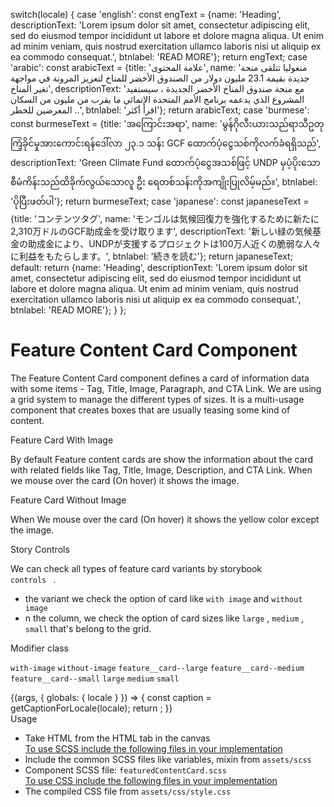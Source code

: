 
  switch(locale) {
    case 'english': const engText = {name: 'Heading', descriptionText: 'Lorem ipsum dolor sit amet, consectetur adipiscing elit, sed do eiusmod tempor incididunt ut labore et dolore magna aliqua. Ut enim ad minim veniam, quis nostrud exercitation ullamco laboris nisi ut aliquip ex ea commodo consequat.',  btnlabel: 'READ MORE'}; return engText;
    case 'arabic': const arabicText = {title: 'علامة المحتوى', name: 'منغوليا تتلقى منحة جديدة بقيمة 23.1 مليون دولار من الصندوق الأخضر للمناخ لتعزيز المرونة في مواجهة تغير المناخ', descriptionText: 'مع منحة صندوق المناخ الأخضر الجديدة ، سيستفيد المشروع الذي يدعمه برنامج الأمم المتحدة الإنمائي ما يقرب من مليون من السكان المعرضين للخطر ..',  btnlabel: 'اقرأ أكثر'}; return arabicText;
    case 'burmese': const burmeseText = {title: 'အကြောင်းအရာ', name: 'မွန်ဂိုလီးယားသည်ရာသီဥတုကြံ့ခိုင်မှုအားကောင်းရန်ဒေါ်လာ ၂၃.၁ သန်း GCF ထောက်ပံ့ငွေသစ်ကိုလက်ခံရရှိသည်', descriptionText: 'Green Climate Fund ထောက်ပံ့ငွေအသစ်ဖြင့် UNDP မှပံ့ပိုးသောစီမံကိန်းသည်ထိခိုက်လွယ်သောလူ ဦး ရေတစ်သန်းကိုအကျိုးပြုလိမ့်မည်။',  btnlabel: 'ပိုပြီးဖတ်ပါ'}; return burmeseText;
    case 'japanese': const japaneseText = {title: 'コンテンツタグ', name: 'モンゴルは気候回復力を強化するために新たに2,310万ドルのGCF助成金を受け取ります', descriptionText: '新しい緑の気候基金の助成金により、UNDPが支援するプロジェクトは100万人近くの脆弱な人々に利益をもたらします。',  btnlabel: '続きを読む'}; return japaneseText;
    default:
      return {name: 'Heading', descriptionText: 'Lorem ipsum dolor sit amet, consectetur adipiscing elit, sed do eiusmod tempor incididunt ut labore et dolore magna aliqua. Ut enim ad minim veniam, quis nostrud exercitation ullamco laboris nisi ut aliquip ex ea commodo consequat.',  btnlabel: 'READ MORE'};
  }
};

<Meta title="Molecules/Parallax Card" />

<style>{`
 .subheading {
    font-weight: 700;
    font-size: 20px;
    color: #031c2d;
    line-height: 24px;
    margin-bottom: 12px;
    margin-top: 15px;
  }
  .subheading2 {
    font-weight: 700;
    font-size: 16px;
    color: #031c2d;
    line-height: 24px;
    margin-bottom: 12px;
    margin-top: 10px;
  }
  .css-1h4ytzj code {
    padding-right: 10px;
    width: 100%;
    font-size: 14px;
    line-height: 16px;
      background: black;
  }
`}</style>

# Feature Content Card Component

The Feature Content Card component defines a card of information data with some items - Tag, Title, Image, Paragraph, and CTA Link. We are using a grid system to manage the different types of sizes. It is a multi-usage component that creates boxes that are usually teasing some kind of content.

<div className="subheading">Feature Card With Image</div>

By default Feature content cards are show the information about the card with related fields like Tag, Title, Image, Description, and CTA Link. When we mouse over the card (On hover) it shows the image.

<div className="subheading">Feature Card Without Image</div>

When We mouse over the card (On hover) it shows the yellow color except the image.

<div className="subheading">Story Controls</div>

We can check all types of feature card variants by storybook <code> controls </code> .

<ul>
<li>the variant we check the option of card like <code>with image</code> and <code>without image</code></li>
<li>n the column, we check the option of card sizes like <code>large</code> , <code>medium</code> , <code>small</code> that's belong to the grid.</li>
</ul>

<div className="subheading2">Modifier class</div>

<code>with-image</code> <code>without-image</code> <code>feature__card--large</code> <code>feature__card--medium</code>
<code>feature__card--small</code> <code>large</code> <code>medium</code> <code>small</code>


<Canvas>
  <Story name="Parallax Card">
    {(args, { globals: { locale } }) => {
      const caption = getCaptionForLocale(locale);
      return <ParallaxCard contentname={caption.name}  descriptionText={caption.descriptionText}  button={caption.btnlabel}  alt={'feature card'} ></ParallaxCard>;
    }}
  </Story>
</Canvas>

<div className="subheading">Usage</div>
<ul>
<li>Take HTML from the HTML tab in the canvas</li>
<u>To use SCSS include the following files in your implementation</u>
<li>Include the common SCSS files like variables, mixin from <code>assets/scss</code></li>
<li>Component SCSS file: <code>featuredContentCard.scss</code></li>
<u>To use CSS include the following files in your implementation</u>
<li>The compiled CSS file from <code>assets/css/style.css</code></li>
</ul>
